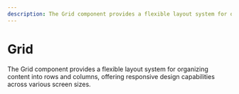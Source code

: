 ```yaml
---
description: The Grid component provides a flexible layout system for organizing content into rows and columns, offering responsive design capabilities across various screen sizes.
---
```


# Grid

<HeaderComponent
  htmlTag="studs-grid"
  jsxTag="StudsGrid"
  version="Since 2.0"
  status="Unstable"
  urlGithub="display/grid.ts"
  urlStrbook="#"
/>

The Grid component provides a flexible layout system for organizing content into rows and columns, offering responsive design capabilities across various screen sizes.